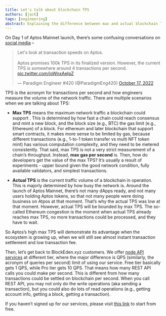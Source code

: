 ```yaml
---
title: Let's talk about blockchain TPS
authors: [jack]
tags: [engineering]
abstract: Explaining the difference between max and actual blockchain TPS.
---
```


On Day 1 of Aptos Mainnet launch, there’s some confusing conversations on [social media](https://twitter.com/ParadigmEng420/status/1582121416601673729) –

<blockquote className="twitter-tweet"><p lang="en" dir="ltr">Let&#39;s look at transaction speeds on Aptos.<br/><br/>Aptos promises 100k TPS in its finalized version. However, the current TPS is somewhere around 4 transactions per second. <a href="https://t.co/joWnxAeIpZ">pic.twitter.com/joWnxAeIpZ</a></p>&mdash; Paradigm Engineer #420 (@ParadigmEng420) <a href="https://twitter.com/ParadigmEng420/status/1582121416601673729?ref_src=twsrc%5Etfw">October 17, 2022</a></blockquote>

TPS is the acronym for transactions per second and how engineers measure the volume of the network traffic. There are multiple scenarios when we are talking about TPS:

- **Max TPS** means the maximum network traffic a blockchain could support . This is determined by how fast a chain could reach consensus and mint a new block, and the block size (e.g., BTC) the gas limit (e.g., Ethereum) of a block. For ethereum and later blockchain that support smart contracts, it makes more sense to be limited by gas, because different transactions (e.g., 1-to-1 token transfer vs multi NFT token mint) has various computation complexity, and they need to be metered consistently. That said, max TPS is not a very strict measurement of a chain’s throughput. Instead, **max gas per second** is. Then, how do developers get the value of the max TPS? It’s usually a result of experiments - upper bound given the good network condition, fully available validators, and simplest transactions.

- **Actual TPS** is the current traffic volume of a blockchain in operation. This is majorly determined by how busy the network is. Around the launch of Aptos Mainnet, there’s not many dApps ready, and not many users holding Aptos tokens, so that not many people were doing business on Atpos at that moment. That’s why the actual TPS was low at that moment. However, actual TPS will be bounded by max TPS. The so-called Ethereum congestion is the moment when actual TPS already reaches max TPS, no more transactions could be processed, and they have to wait.

So Aptos’s high max TPS will demonstrate its advantage when the ecosystem is growing up, when we will still see almost instant transaction settlement and low transaction fee.

Then, let’s get back to BlockEden.xyz customers. We offer [node API services](https://blockeden.xyz/pricing) at different tier, where the major difference is QPS (similarly, the acronym of queries per second) limit of using our service. Free tier basically gets 1 QPS, while Pro tier gets 10 QPS. That means how many REST API calls you could make per second. This is different from how many transactions could be settled on blockchain per second. When you call REST API, you may not only do the write operations (aka sending a transaction), but you could also do lots of read operations (e.g., getting account info, getting a block, getting a transaction).

If you haven’t signed up for our services, please visit [this link](https://blockeden.xyz/dash/sign-up/) to start from free.
